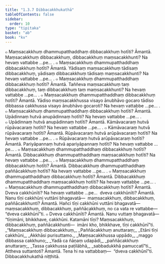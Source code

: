 ```yaml
---
title: "1.3.7 Dibbacakkhukathā"
tableOfContents: false
sidebar:
  order: 10
type: "tipitaka"
basket: "ab"
book: "kv"
---
```



<DynamicBreadcrumb />

<Division number="373" book="kv" bookNo="32" page="190">

<Paragraph number="1196" book="kv">
๐ Maṃsacakkhuṃ dhammupatthaddhaṃ dibbacakkhuṃ hotīti? Āmantā. Maṃsacakkhuṃ dibbacakkhuṃ, dibbacakkhuṃ maṃsacakkhunti? Na hevaṃ vattabbe …pe… .
</Paragraph>

<Paragraph number="1197" book="kv">
๐ Maṃsacakkhuṃ dhammupatthaddhaṃ dibbacakkhuṃ hotīti? Āmantā. Yādisaṃ maṃsacakkhuṃ tādisaṃ dibbacakkhuṃ, yādisaṃ dibbacakkhuṃ tādisaṃ maṃsacakkhunti? Na hevaṃ vattabbe …pe… .
</Paragraph>

<Paragraph number="1198" book="kv">
๐ Maṃsacakkhuṃ dhammupatthaddhaṃ dibbacakkhuṃ hotīti? Āmantā. Taññeva maṃsacakkhuṃ taṃ dibbacakkhuṃ, taṃ dibbacakkhuṃ taṃ maṃsacakkhunti? Na hevaṃ vattabbe …pe… .
</Paragraph>

<Paragraph number="1199" book="kv">
๐ Maṃsacakkhuṃ dhammupatthaddhaṃ dibbacakkhuṃ hotīti? Āmantā. Yādiso maṃsacakkhussa visayo ānubhāvo gocaro tādiso dibbassa cakkhussa visayo ānubhāvo gocaroti? Na hevaṃ vattabbe …pe… .
</Paragraph>

<Paragraph number="1200" book="kv">
๐ Maṃsacakkhuṃ dhammupatthaddhaṃ dibbacakkhuṃ hotīti? Āmantā. Upādinnaṃ hutvā anupādinnaṃ hotīti? Na hevaṃ vattabbe …pe… .
</Paragraph>

<Paragraph number="1201" book="kv">
๐ Upādinnaṃ hutvā anupādinnaṃ hotīti? Āmantā. Kāmāvacaraṃ hutvā rūpāvacaraṃ hotīti? Na hevaṃ vattabbe …pe… .
</Paragraph>

<Paragraph number="1202" book="kv">
๐ Kāmāvacaraṃ hutvā rūpāvacaraṃ hotīti? Āmantā. Rūpāvacaraṃ hutvā arūpāvacaraṃ hotīti? Na hevaṃ vattabbe …pe… .
</Paragraph>

<Paragraph number="1203" book="kv">
๐ Rūpāvacaraṃ hutvā arūpāvacaraṃ hotīti? Āmantā. Pariyāpannaṃ hutvā apariyāpannaṃ hotīti? Na hevaṃ vattabbe …pe… .
</Paragraph>

</Division>
<Division number="374" book="kv" bookNo="32" page="191">

<Paragraph number="1204" book="kv">
๐ Maṃsacakkhuṃ dhammupatthaddhaṃ dibbacakkhuṃ hotīti? Āmantā. Dibbacakkhuṃ dhammupatthaddhaṃ maṃsacakkhuṃ hotīti? Na hevaṃ vattabbe …pe… .
</Paragraph>

<Paragraph number="1205" book="kv">
๐ Maṃsacakkhuṃ dhammupatthaddhaṃ dibbacakkhuṃ hotīti? Āmantā. Dibbacakkhuṃ dhammupatthaddhaṃ paññācakkhuṃ hotīti? Na hevaṃ vattabbe …pe… .
</Paragraph>

<Paragraph number="1206" book="kv">
๐ Maṃsacakkhuṃ dhammupatthaddhaṃ dibbacakkhuṃ hotīti? Āmantā. Dibbacakkhuṃ dhammupatthaddhaṃ maṃsacakkhuṃ hotīti? Na hevaṃ vattabbe …pe… .
</Paragraph>

<Paragraph number="1207" book="kv">
๐ Maṃsacakkhuṃ dhammupatthaddhaṃ dibbacakkhuṃ hotīti? Āmantā. Dveva cakkhūnīti? Na hevaṃ vattabbe …pe…  dveva cakkhūnīti? Āmantā. Nanu tīṇi cakkhūni vuttāni bhagavatā—  maṃsacakkhuṃ, dibbacakkhuṃ, paññācakkhunti? Āmantā. Hañci tīṇi cakkhūni vuttāni bhagavatā—  maṃsacakkhuṃ, dibbacakkhuṃ, paññācakkhuṃ, no ca vata re vattabbe—  “dveva cakkhūnī”ti.
</Paragraph>

<Paragraph number="1208" book="kv">
๐ Dveva cakkhūnīti? Āmantā. Nanu vuttaṃ bhagavatā—  “tīṇimāni, bhikkhave, cakkhūni. Katamāni tīṇi? Maṃsacakkhuṃ, dibbacakkhuṃ, paññācakkhunti—  imāni kho, bhikkhave, tīṇi cakkhūnī”ti.
</Paragraph>

<Paragraph number="1209" type="verses" book="kv">
_“Maṃsacakkhuṃ dibbacakkhuṃ,_  
_Paññācakkhuṃ anuttaraṃ;_  
_Etāni tīṇi cakkhūni,_  
_Akkhāsi purisuttamo._  

</Paragraph>

<Paragraph number="1210" type="verses" book="kv">
_Maṃsacakkhussa uppādo,_  
_maggo dibbassa cakkhuno;_  
_Yadā ca ñāṇaṃ udapādi,_  
_paññācakkhuṃ anuttaraṃ;_  
_Tassa cakkhussa paṭilābhā,_  
_sabbadukkhā pamuccatī”ti._  

</Paragraph>

<Paragraph number="1211" book="kv">
Attheva suttantoti? Āmantā. Tena hi na vattabbaṃ—  “dveva cakkhūnī”ti.

</Paragraph>
</Division>

<Paragraph number="1212" type="center" book="kv">
Dibbacakkhukathā niṭṭhitā.
</Paragraph>